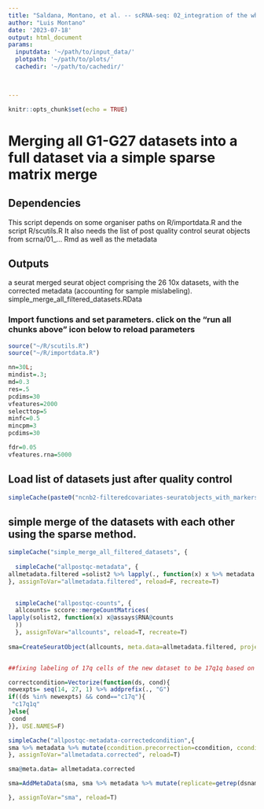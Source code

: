 ```yaml
---
title: "Saldana, Montano, et al. -- scRNA-seq: 02_integration of the whole dataset using Seurat"
author: "Luis Montano"
date: '2023-07-18'
output: html_document
params:
  inputdata: '~/path/to/input_data/'
  plotpath: '~/path/to/plots/'
  cachedir: '~/path/to/cachedir/'

 

---
```

```r
knitr::opts_chunk$set(echo = TRUE)
```
# Merging all G1-G27 datasets into a full dataset via a simple sparse matrix merge

## Dependencies

This script depends on some organiser paths on R/importdata.R and the script R/scutils.R It also needs the list of post quality control seurat objects from scrna/01_... Rmd as well as the metadata

## Outputs

a seurat merged seurat object comprising the 26 10x datasets, with the corrected metadata (accounting for sample mislabeling). simple_merge_all_filtered_datasets.RData


### Import functions and set parameters. click on the "run all chunks above" icon below  to reload parameters

```r
source("~/R/scutils.R")
source("~/R/importdata.R")

nn=30L;
mindist=.3;
md=0.3
res=.5
pcdims=30
vfeatures=2000
selecttop=5
minfc=0.5
mincpm=3
pcdims=30

fdr=0.05
vfeatures.rna=5000
```

## Load list of datasets just after quality control


```r

simpleCache(paste0("ncnb2-filteredcovariates-seuratobjects_with_markers_vfeatures_", vfeatures), assignToVar="solist2", reload=T)

```


## simple merge of the datasets with each other using the sparse method. 
```r

simpleCache("simple_merge_all_filtered_datasets", {
  
  simpleCache("allpostqc-metadata", {
allmetadata.filtered =solist2 %>% lapply(., function(x) x %>% metadata %>% mutate(stage=stagename(dsname), replicate=getrep(dsname)) %>% select(-matches("_cnts"))  %>% select(-matches("CMO")) %>% select(-matches("^BC"))   ) %>% Reduce(rbind, .) 
}, assignToVar="allmetadata.filtered", reload=F, recreate=T)

  
  simpleCache("allpostqc-counts", {
  allcounts= sccore::mergeCountMatrices(
lapply(solist2, function(x) x@assays$RNA@counts
  ))
  }, assignToVar="allcounts", reload=T, recreate=T)  
  
sma=CreateSeuratObject(allcounts, meta.data=allmetadata.filtered, project="all_datasets_merge")


##fixing labeling of 17q cells of the new dataset to be 17q1q based on the finding that 17q1q is the only cell line present

correctcondition=Vectorize(function(ds, cond){
newexpts= seq(14, 27, 1) %>% addprefix(., "G")
if((ds %in% newexpts) && cond=="c17q"){
 "c17q1q" 
}else{
 cond 
}}, USE.NAMES=F)

simpleCache("allpostqc-metadata-correctedcondition",{
sma %>% metadata %>% mutate(ccondition.precorrection=ccondition, ccondition.corrected=correctcondition(dsname, ccondition), ccondition=ccondition.corrected)
}, assignToVar="allmetadata.corrected", reload=T)

sma@meta.data= allmetadata.corrected

sma=AddMetaData(sma, sma %>% metadata %>% mutate(replicate=getrep(dsname)) %>% select(replicate))

}, assignToVar="sma", reload=T)



```


